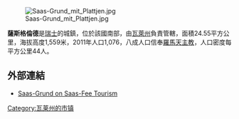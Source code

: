 [[Image:Saas-Grund_mit_Plattjen.jpg|right]]

'''薩斯格倫德'''是[[瑞士|瑞士]]的城鎮，位於該國南部，由[[瓦萊州|瓦萊州]]負責管轄，面積24.55平方公里，海拔高度1,559米，2011年人口1,076，八成人口信奉[[羅馬天主教|羅馬天主教]]，人口密度每平方公里44人。

==外部連結==
* [https://web.archive.org/web/20070311020029/http://www.saas-fee.ch/en/navpage.cfm?category=DestinationsSF&subcat=DestinationsAllSF&id=24077 Saas-Grund on Saas-Fee Tourism] {{en icon}}

{{Switzerland-geo-stub}}
[[Category:瓦莱州的市镇|Category:瓦莱州的市镇]]